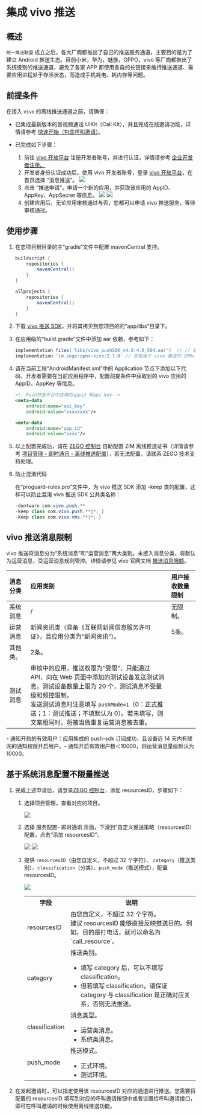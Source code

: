 # 集成 vivo 推送


## 概述

`统一推送联盟` 成立之后，各大厂商都推出了自己的推送服务通道，主要目的是为了建立 Android 推送生态。目前小米，华为，魅族，OPPO，vivo 等厂商都推出了系统级别的推送通道，避免了各家 APP 都使用各自的长链接来维持推送通道、需要应用进程处于存活状态，而造成手机耗电、耗内存等问题。


## 前提条件

在接入 `vivo` 的离线推送通道之前，请确保：

- 已集成最新版本的音视频通话 UIKit（Call Kit），并且完成在线邀请功能，详情请参考 [快速开始（包含呼叫邀请）](./../Quick%20start%20(with%20call%20invitation).mdx)。
- 已完成如下步骤：

    1. 前往 [vivo 开放平台](https://dev.vivo.com.cn/openAbility/pushNews) 注册开发者账号，并进行认证，详情请参考 [企业开发者注册。](https://dev.vivo.com.cn/documentCenter/doc/2)
    2. 开发者身份认证成功后，使用 vivo 开发者账号，登录 <a href="https://dev.vivo.com.cn/openAbility/pushNews" target="_blank" rel="noreferrer noopener">vivo 开放平台</a>，在首页选择 “消息推送”。
        <Frame width="512" height="auto" caption=""><img src="https://storage.zego.im/sdk-doc/Pics/ZIM/OfflinePush/vivo1.png" /></Frame>
    3. 点击 “推送申请”，申请一个新的应用，并获取该应用的 AppID、AppKey、AppSecret 等信息。
        <Frame width="512" height="auto" caption=""><img src="https://storage.zego.im/sdk-doc/Pics/ZIM/OfflinePush/vivo2.png" /></Frame>
        <Frame width="512" height="auto" caption=""><img src="https://storage.zego.im/sdk-doc/Pics/ZIM/OfflinePush/vivo3.png" /></Frame>
    4. 创建应用后，无论应用审核通过与否，您都可以申请 vivo 推送服务，等待审核通过。

## 使用步骤

1. 在您项目根目录的主“gradle”文件中配置 mavenCentral 支持。

    ```groovy {3,9}
    buildscript {  
        repositories {  
            mavenCentral()  
        }  
    }  

    allprojects {
        repositories {  
            mavenCentral()  
        }     
    }
    ```

2. 下载 [vivo 推送 SDK](https://storage.zego.im/zpns/sdk/vivo/vivo_pushSDK_v4.0.4.0_504.aar)，并将其拷贝到您项目的的“app/libs”目录下。

3. 在应用级的“build.gradle”文件中添加 aar 依赖，参考如下：
    ```groovy
    implementation files('libs/vivo_pushSDK_v4.0.4.0_504.aar')  // // 版本为 4.0.4 的 vivo 推送 SDK
    implementation 'im.zego:zpns-vivo:2.7.0' // 获取用于 vivo 推送的 ZPNs 包
    ```

4. 请在当前工程“AndroidManifest.xml”中的 Application 节点下添加以下代码，开发者需要在当前应用程序中，配置前提条件中获取到的 vivo 应用的 AppID、AppKey 等信息。

    ```xml
    <!--Push开放平台中应用的appid 和api key-->
    <meta-data
        android:name="api_key"
        android:value="xxxxxxxx"/>

    <meta-data
        android:name="app_id"
        android:value="xxxx"/>
    ```

5. 以上配置完成后，请在 [ZEGO 控制台](https://console.zego.im/) 自助配置 ZIM 离线推送证书（详情请参考 [项目管理 - 即时通讯 - 离线推送配置](https://doc-zh.zego.im/article/16233)），若无法配置，请联系 ZEGO 技术支持处理。

6. 防止混淆代码
    
    在“proguard-rules.pro”文件中，为 vivo 推送 SDK 添加 -keep 类的配置，这样可以防止混淆 vivo 推送 SDK 公共类名称：

    ```java
    -dontwarn com.vivo.push.** 
    -keep class com.vivo.push.**{*; } 
    -keep class com.vivo.vms.**{*; }
    ```

## vivo 推送消息限制

vivo 推送将消息分为“系统消息”和“运营消息”两大类别。未接入消息分类，将默认为运营消息，受运营消息规则管控。详情请参见 vivo 官网文档 <a href="https://dev.vivo.com.cn/documentCenter/doc/695#w2-36381313" target="_blank" rel="noreferrer noopener">推送消息限额</a>。

| 消息分类 | 应用类别                                                                                                                                                                                                                                                                                | 用户接收数量限制 |
| :------- | :-------------------------------------------------------------------------------------------------------------------------------------------------------------------------------------------------------------------------------------------------------------------------------------- | :--------------- |
| 系统消息 | \/                                                                                                                                                                                                                                                                                      | 无限制。         |
| 运营消息 | 新闻资讯类（具备《互联网新闻信息服务许可证》，且应用分类为“新闻资讯”）。                                                                                                                                                                                                                | 5条。            |
| 其他类。 | 2条。                                                                                                                                                                                                                                                                                   |                  |
| 测试消息 | 审核中的应用，推送权限为“受限”，只能通过 API，向在 Web 页面中添加的测试设备发送测试消息，测试设备数量上限为 20 个，测试消息不受量级和频控限制。<br/>发送测试消息时注意填写 `pushMode=1`（0：正式推送；1：测试推送；不填默认为 0）。若未填写，则文案相同时，将被当做重复运营消息被去重。 |                  |


<Note title="Note">
- 通知开启的有效用户：应用集成的 push-sdk 订阅成功，且设备近 14 天内有联网的通知权限开启用户。​
- 通知开启有效用户数＜10000，则运营消息量级默认为 10000。
</Note>


## 基于系统消息配置不限量推送

1. 完成上述申请后，请登录[ZEGO 控制台](https://console.zego.im/)，添加 resourcesID，步骤如下：
    1. 选择项目管理，查看对应的项目。
        <Frame width="512" height="auto" caption=""><img src="https://storage.zego.im/sdk-doc/Pics/ZIM/OfflinePush/Enter_project_1.jpeg" /></Frame>
    2. 选择 服务配置- 即时通讯 页面，下滑到“自定义推送策略（resourcesID）配置，点击“添加 resourcesID”。
        <Frame width="512" height="auto" caption=""><img src="https://storage.zego.im/sdk-doc/Pics/ZIM/OfflinePush/Add_1.jpeg" /></Frame>
        <Frame width="512" height="auto" caption=""><img src="https://storage.zego.im/sdk-doc/Pics/ZIM/OfflinePush/resouceID.jpeg" /></Frame>
    3. 提供 `resourcesID`（由您自定义，不超过 32 个字符）、 `category`（推送类别）、`classification`（分类）、`push_mode`（推送模式），配置 resourcesID。

       <Frame width="512" height="auto" caption=""><img src="https://storage.zego.im/sdk-doc/Pics/ZegoUIKit/Android/add_resourceID_vivo.jpeg" /></Frame>

        <table>
        <tbody><tr>
        <th>字段</th>
        <th>说明</th>
        </tr>
        <tr>
        <td>resourcesID</td>
        <td>由您自定义，不超过 32 个字符。<div class="mk-hint">建议 resourcesID 能够直接反映推送目的。例如，目的是打电话，就可以命名为 `call_resource`。</div></td>
        </tr>
        <tr>
        <td>category</td>
        <td>推送类别。<div class="mk-warning"><ul><li>填写 category 后，可以不填写 classification。</li><li>但若填写 classification，请保证 category 与 classification 是正确对应关系，否则无法推送。</li></ul></div></td>
        </tr>
        <tr>
        <td>classification</td>
        <td>消息类型。<ul><li>运营类消息。</li><li>系统类消息。</li></ul></td>
        </tr>
        <tr>
        <td>push_mode</td>
        <td>推送模式。
        <ul><li>正式环境。</li><li>测试环境。</li></ul></td>
        </tr>
        </tbody></table>

3. 在发起邀请时，可以指定使用该 resourcesID 对应的通道进行推送。您需要将配置的 resourcesID 填写到对应的呼叫邀请按钮中或者设置给呼叫邀请接口，即可在呼叫邀请的时候使用离线推送功能。
